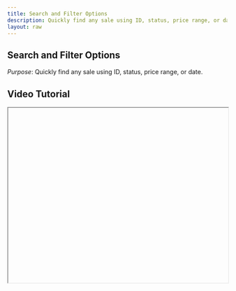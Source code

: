 ```yaml
---
title: Search and Filter Options
description: Quickly find any sale using ID, status, price range, or date.
layout: raw
---
```



<div className="mdx-content">

## Search and Filter Options

 

*Purpose*: Quickly find any sale using ID, status, price range, or date.

## Video Tutorial



<iframe
  width="100%"
  height="400"
  title="Search and Filter Options Tutorial"
  allowFullScreen
  className="rounded-lg"
/>

---

## Steps:



❶ **Go to the Sidebar**  
Click on **Sales** in the left-side navigation menu.

❷ **Locate the Search and Filter Controls**  
At the **top-left** of the Sales page, you’ll find:

- **Search Bar**: Type in the **Sale ID** to locate a specific sale.
- **Filter Buttons**:
  - **Status Filter**: Choose from Paid, Unpaid, Partially Paid, Exchanged, Refunded, Voided.
  - **Total Value Filter**: Set a min/max price to narrow by sale value.
  - **Created At Filter**: Pick a specific **date or date range** to find sales within that time.

❸ **Apply the Filters**  
Click the filter buttons, input your criteria, and the results will update instantly.

❹ **Reset Filters if Needed**  
To remove filters, click the filter again or clear the values you’ve entered.

---

**Tip for First-Time Users**:  
This is great for **auditing**, **tracking high-value clients**, or **quickly reviewing recent or old sales**.

<div className="space-y-4 mt-6">

<div className="my-10 border-t border-gray-200" />

## More questions about this


</div>
<div className="space-y-4 mt-6">
  <details className="bg-white rounded-md p-4 border border-gray-300">
    <summary
      className="font-medium text-base text-gray-900"
      style={{
        backgroundColor: 'transparent',
        outline: 'none',
        cursor: 'pointer',
        userSelect: 'none',
        listStyle: 'none',
      }}
    >Can I filter by both date and price together?</summary>
    <p className="mt-2 text-sm text-gray-700">
      Yes, you can combine multiple filters at once for even more precise results.
    </p>
  </details>

  <details className="bg-white rounded-md p-4 border border-gray-300">
    <summary
      className="font-medium text-base text-gray-900"
      style={{
        backgroundColor: 'transparent',
        outline: 'none',
        cursor: 'pointer',
        userSelect: 'none',
        listStyle: 'none',
      }}
    >Will this affect my reports or revenue?</summary>
    <p className="mt-2 text-sm text-gray-700">
      No, these are only for viewing and searching purposes. Your reports remain unchanged.
    </p>
  </details>
</div>
</div>

---

<div className="space-y-4 mt-6">

<div className="my-10 border-t border-gray-200" />

<div className="mdx-content mt-10">

Was this article helpful?

<div style={{ display: 'flex', gap: '1rem' }}>
  <button style={{ padding: '0.5rem', borderRadius: '9999px', backgroundColor: '#f0f0f0' }}>
    👍
  </button>
  <button style={{ padding: '0.5rem', borderRadius: '9999px', backgroundColor: '#f0f0f0' }}>
    👎
  </button>
</div>
</div>

---
</div>
